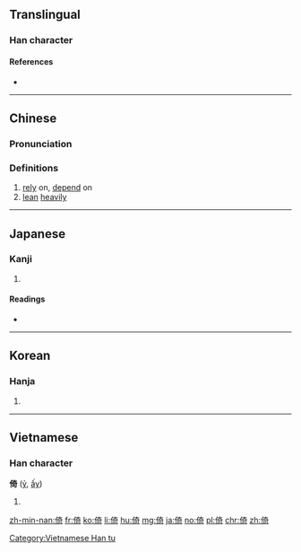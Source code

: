 ==Translingual==

===Han character===
{{Han char|rn=9|rad=人|as=08|sn=10|four=2422<sub>1</sub>|canj=人大一口 (OKMR)|ids=⿰[[亻]][[奇]]}}

====References====
* {{Han ref|kx=0108.050|dkj=00776|dj=0230.010|hdz=10173.010|uh=501A|ud=20506|bh=ADCA|bd=44490}}

----

==Chinese==
{{zh-forms}}

===Pronunciation===
{{zh-pron
|m=yǐ
|c=ji2
|mc=y
|oc=y
|ma=
|cat=v
}}

===Definitions===
# [[rely]] on, [[depend]] on
# [[lean]] [[heavily]]

----

==Japanese==

===Kanji===
{{ja-kanji|grade=|rs=人08}}

# {{defn|lang=ja|sort=人08}}

====Readings====
* {{ja-readings|on=[[い]] (i), [[き]] (ki)|kun=[[よる]] (yoru), [[たのむ]] (tanomu)}}

----

==Korean==

===Hanja===
{{ko-hanja|hangeul=[[의]], [[기]]|rv=ui, gi|mr=ŭi, ki}}

# {{defn|lang=ko|sort=人08}}

----

==Vietnamese==

===Han character===
'''倚''' ([[ỷ]], [[ấy]])

# {{defn|lang=vi}}

[[Category:Vietnamese Han tu]]

[[zh-min-nan:倚]]
[[fr:倚]]
[[ko:倚]]
[[li:倚]]
[[hu:倚]]
[[mg:倚]]
[[ja:倚]]
[[no:倚]]
[[pl:倚]]
[[chr:倚]]
[[zh:倚]]